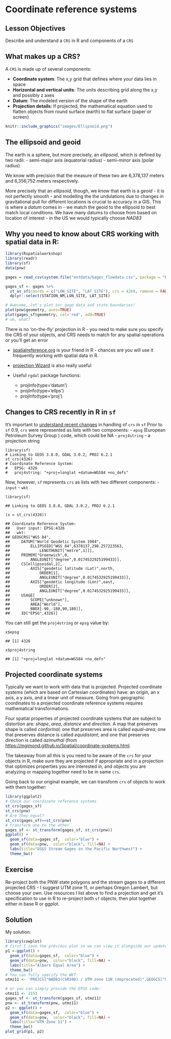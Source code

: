 # Coordinate reference systems

## Lesson Objectives
Describe and understand a `CRS` in R and components of a `CRS`

## What makes up a CRS?
A `CRS` is made up of several components:

- **Coordinate system**: The x,y grid that defines where your data lies in space
- **Horizontal and vertical units**: The units describing grid along the x,y and possibly z axes
- **Datum**: The modeled version of the shape of the earth
- **Projection details**: If projected, the mathematical equation used to flatten objects from round surface (earth) to flat surface (paper or screen)

```r
knitr::include_graphics("images/Ellipsoid.png")
```

## The ellipsoid and geoid
The earth is a sphere, but more precisely, an *ellipsoid*, which is defined by two radii: 
- semi-major axis (equatorial radius)
- semi-minor axis (polar radius)

We know with precision that the measure of these two are 6,378,137 meters and 6,356,752 meters respectively.

More precisely that an *ellipsoid*, though, we know that earth is a *geoid* - it is not perfectly smooth - and modelling the the undulations due to changes in gravitational pull for different locations is crucial to accuracy in a GIS. This is where a *datum* comes in - we match the geoid to the ellipsoid to best match local conditions.  We have many datums to choose from based on location of interest - in the US we would typically choose *NAD83*

## Why you need to know about CRS working with spatial data in R:
```r
library(Rspatialworkshop)
library(readr)
library(sf)
data(pnw)

gages = read_csv(system.file("extdata/Gages_flowdata.csv", package = "Rspatialworkshop"),show_col_types = FALSE)

gages_sf <- gages %>%
  st_as_sf(coords = c("LON_SITE", "LAT_SITE"), crs = 4269, remove = FALSE) %>%
  dplyr::select(STATION_NM,LON_SITE, LAT_SITE)

# Awesome, let's plot our gage data and state boundaries!
plot(pnw$geometry, axes=TRUE)
plot(gages_sf$geometry, col='red', add=TRUE)
# um, what?
```
There is no 'on-the-fly' projection in R - you need to make sure you specify the CRS of your objects, and CRS needs to match for any spatial operations or you'll get an error

- [spatialreference.org](https://spatialreference.org/) is your friend in R - chances are you will use it frequently working with spatial data in R.

- [projection Wizard](https://projectionwizard.org/) is also really useful

- Useful `rgdal` package functions:
  + projInfo(type='datum')
  + projInfo(type='ellps')
  + projInfo(type='proj')

## Changes to CRS recently in R in `sf`

It's important to [understand recent changes](https://www.r-spatial.org/r/2020/03/17/wkt.html#crs-objects-in-sf) in handling of `crs` in `sf`
Prior to `sf` 0.9, `crs` were represented as lists with two components:
- `epsg` (European Petroleum Survey Group ) code, which could be NA
- `proj4string` - a projection string

```
library(sf) 
# Linking to GEOS 3.8.0, GDAL 3.0.2, PROJ 6.2.1
st_crs(4326)
# Coordinate Reference System:
#   EPSG: 4326
#   proj4string: "+proj=longlat +datum=WGS84 +no_defs"
```
Now, however, `sf` represents `crs` as lists with two different components:
- `input`
- `wkt`

```
library(sf)

## Linking to GEOS 3.8.0, GDAL 3.0.2, PROJ 6.2.1

(x = st_crs(4326))

## Coordinate Reference System:
##   User input: EPSG:4326 
##   wkt:
## GEOGCRS["WGS 84",
##     DATUM["World Geodetic System 1984",
##         ELLIPSOID["WGS 84",6378137,298.257223563,
##             LENGTHUNIT["metre",1]]],
##     PRIMEM["Greenwich",0,
##         ANGLEUNIT["degree",0.0174532925199433]],
##     CS[ellipsoidal,2],
##         AXIS["geodetic latitude (Lat)",north,
##             ORDER[1],
##             ANGLEUNIT["degree",0.0174532925199433]],
##         AXIS["geodetic longitude (Lon)",east,
##             ORDER[2],
##             ANGLEUNIT["degree",0.0174532925199433]],
##     USAGE[
##         SCOPE["unknown"],
##         AREA["World"],
##         BBOX[-90,-180,90,180]],
##     ID["EPSG",4326]]
```

You can still get the `proj4string` or `epsg` value by:

```
x$epsg

## [1] 4326

x$proj4string

## [1] "+proj=longlat +datum=WGS84 +no_defs"
```

## Projected coordinate systems
Typically we want to work with data that is projected. Projected coordinate systems (which are based on Cartesian coordinates) have: an origin, an x axis, a y axis, and a linear unit of measure. Going from geographic coordinates to a projected coordinate reference systems requires mathematical transformations. 

Four spatial properties of projected coordinate systems that are subject to distortion are: *shape*, *area*, *distance* and *direction*. A map that preserves shape is called *conformal*; one that preserves area is called *equal-area*; one that preserves distance is called *equidistant*; and one that preserves direction is called *azimuthal* (from [https://mgimond.github.io/Spatial/coordinate-systems.html](https://mgimond.github.io/Spatial/coordinate-systems.html).


The takeaway from all this is you need to be aware of the `crs` for your objects in R, make sure they are projected if appropriate and in a projection that optimizes properties you are interested in, and objects you are analyzing or mapping together need to be in same `crs`.  

Going back to our original example, we can transform `crs` of objects to work with them together:

```r
library(ggplot2)
# Check our coordinate reference systems
st_crs(gages_sf)
st_crs(pnw)
# Are they equal?
st_crs(gages_sf)==st_crs(pnw)
# transform one to the other
gages_sf <- st_transform(gages_sf, st_crs(pnw))
ggplot() + 
  geom_sf(data=gages_sf,  color="blue") +
  geom_sf(data=pnw,  color="black", fill=NA) +
  labs(title="USGS Stream Gages in the Pacific Northwest") +
  theme_bw() 
```

## Exercise
Re-project both the PNW state polygons and the stream gages to a different projected CRS - I suggest UTM zone 11, or perhaps Oregon Lambert, but choose your own.  Use resources I list above to find a projection and get it's specification to use in R to re-project both `sf` objects, then plot together either in base R or ggplot.

## Solution
My solution:
```r
library(cowplot)
# first I save the previous plot so we can view it alongside our update:
p1 <-ggplot() + 
  geom_sf(data=gages_sf,  color="blue") +
  geom_sf(data=pnw,  color="black", fill=NA) +
  labs(title="Albers Equal Area") +
  theme_bw()
# You can fully specify the WKT:
utmz11 <- 'PROJCS["NAD83(CSRS98) / UTM zone 11N (deprecated)",GEOGCS["NAD83(CSRS98)",DATUM["NAD83_Canadian_Spatial_Reference_System",SPHEROID["GRS 1980",6378137,298.257222101,AUTHORITY["EPSG","7019"]],TOWGS84[0,0,0,0,0,0,0],AUTHORITY["EPSG","6140"]],PRIMEM["Greenwich",0,AUTHORITY["EPSG","8901"]],UNIT["degree",0.0174532925199433,AUTHORITY["EPSG","9108"]],AUTHORITY["EPSG","4140"]],UNIT["metre",1,AUTHORITY["EPSG","9001"]],PROJECTION["Transverse_Mercator"],PARAMETER["latitude_of_origin",0],PARAMETER["central_meridian",-117],PARAMETER["scale_factor",0.9996],PARAMETER["false_easting",500000],PARAMETER["false_northing",0],AUTHORITY["EPSG","2153"],AXIS["Easting",EAST],AXIS["Northing",NORTH]]'

# or you can simply provide the EPSG code:
utmz11 <- 2153
gages_sf <- st_transform(gages_sf, utmz11)
pnw <- st_transform(pnw, utmz11)
p2 <- ggplot() + 
  geom_sf(data=gages_sf,  color="blue") +
  geom_sf(data=pnw,  color="black", fill=NA) +
  labs(title="UTM Zone 11") +
  theme_bw() 
plot_grid(p1, p2)
```